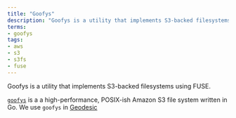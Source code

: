 ```yaml
---
title: "Goofys"
description: "Goofys is a utility that implements S3-backed filesystems using FUSE."
terms:
- goofys
tags:
- aws
- s3
- s3fs
- fuse
---
```

Goofys is a utility that implements S3-backed filesystems using FUSE.

[`goofys`](/learn/toolchain/#geodesic) is a a high-performance, POSIX-ish Amazon S3 file system written in Go. We use `goofys` in [Geodesic](/resources/legacy/tools#geodesic)
